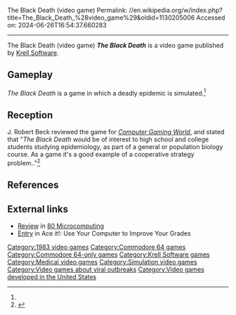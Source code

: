 The Black Death (video game)
Permalink: //en.wikipedia.org/w/index.php?title=The_Black_Death_%28video_game%29&oldid=1130205006
Accessed on: 2024-06-26T16:54:37.660283



------
The Black Death (video game)
{{Short description|1983 video game}}
{{Italic title}}
{{Infobox video game
| collapsible = 
| state = 
| italic title = 
| title = The Black Death
| image = 
| alt = 
| caption = 
| developer = 
| publisher = [[Krell Software]]
| series = 
| engine = 
| platforms = [[Commodore 64]]
| released = 1983
| genre = 
| modes = 
}}
'''''The Black Death''''' is a video game published by [[Krell Software]].

==Gameplay==
''The Black Death'' is a game in which a deadly epidemic is simulated.<ref name="CGW29"/>

==Reception==
J. Robert Beck reviewed the game for ''[[Computer Gaming World]]'', and stated that "''The Black Death'' would be of interest to high school and college students studying epidemiology, as part of a general or population biology course. As a game it's a good example of a cooperative strategy problem.."<ref name="CGW29">{{cite magazine |last=Beck |first=J. Robert |title=Micro-Reviews |magazine=Computer Gaming World |date=June–July 1986 |volume=1 |issue=29 |pages=42}}</ref>

==References==
{{reflist}}

==External links==
*[https://archive.org/details/80-microcomputing-magazine-1983-01/page/n61/mode/2up?q=%22black+death%22 Review] in [[80 Microcomputing]]
*[https://archive.org/details/aceituseyourcomp0000bonn/page/88/mode/2up Entry] in Ace it!: Use Your Computer to Improve Your Grades

{{DEFAULTSORT:Black Death}}
[[Category:1983 video games]]
[[Category:Commodore 64 games]]
[[Category:Commodore 64-only games]]
[[Category:Krell Software games]]
[[Category:Medical video games]]
[[Category:Simulation video games]]
[[Category:Video games about viral outbreaks]]
[[Category:Video games developed in the United States]]